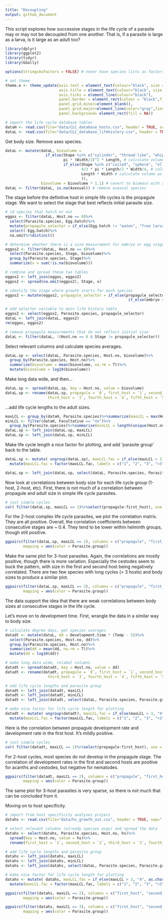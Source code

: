 ```yaml
---
title: "Decoupling"
output: github_document
---
```


This script explores how successive stages in the life cycle of a parasite may or may not be decoupled from one another. That is, if a parasite is large as a larva, is it large as an adult too?

```r
library(dplyr)
library(ggplot2)
library(tidyr)
library(GGally)

options(stringsAsFactors = FALSE) # never have species lists as factors; always as character vectors

# set theme
theme.o <- theme_update(axis.text = element_text(colour="black", size = 15),
                        axis.title = element_text(colour="black", size = 18, face = "bold", lineheight=0.25),
                        axis.ticks = element_line(colour="black"),
                        panel.border = element_rect(colour = "black",fill=NA),
                        panel.grid.minor=element_blank(),
                        panel.grid.major=element_line(color="gray",linetype = "dotted"),
                        panel.background= element_rect(fill = NA))

# import the life cycle database tables
dataH <- read.csv(file="data/CLC_database_hosts.csv", header = TRUE, sep=",")
dataL <- read.csv(file="data/CLC_database_lifehistory.csv", header = TRUE, sep=",")
```

Get body size. Remove asex species.

```r
dataL <- mutate(dataL, biovolume = 
                  if_else(Shape %in% c("cylinder", "thread-like", "whip"), 
                          pi * (Width/2)^2 * Length, # calculate volume as a cylinder
                          if_else(Shape %in% c("coiled", "sphere", "ellipsoid"),
                                  4/3 * pi * Length/2 * Width/4, # calculate volume as a ellipsoid
                                  Length * Width # calculate volume as area for remaining ribbon, leaf shapes
                                  )),
                biovolume = biovolume * 1.1) # covert to biomass with assumed 1.1. g/cm3 tissue density
dataL <- filter(dataL, is.na(Asexual)) # remove asexual species
```

The stage before the definitive host in simple life cycles is the propagule stage. We want to select the stage that best reflects initial parasite size.

```r
# id species that hatch or not
eggos <- filter(dataL, Host.no == 0)%>%
  select(Parasite.species, Egg.hatch)%>%
  mutate(propagule_selector = if_else(Egg.hatch != "eaten", "free larva", "egg"))%>%
  select(-Egg.hatch)%>%
  na.omit%>%distinct()

# determine whether there is a size measurement for embryo or egg stages
eggos2 <- filter(dataL, Host.no == 0)%>%
  select(Parasite.species, Stage, biovolume)%>%
  group_by(Parasite.species, Stage)%>%
  summarize(x = sum(!is.na(biovolume)))

# combine and spread these two tables
eggos2 <- left_join(eggos, eggos2)
eggos2 <- spread(na.omit(eggos2), Stage, x)

# identify the stage where growth starts for each species
eggos2 <- mutate(eggos2, propagule_selector = if_else(propagule_selector == 'free larva', 'free larva',
                                                       if_else(embryo > 0, 'embryo', 'egg')))

# add selector variable to main life history table
eggos2 <- select(eggos2, Parasite.species, propagule_selector)
dataL <- left_join(dataL, eggos2)
rm(eggos, eggos2)

# remove propagule measurements that do not reflect initial size
dataL <- filter(dataL, !(Host.no == 0 & Stage != propagule_selector))
```

Select relevant columns and calculate species averages.

```r
dataL.sp <- select(dataL, Parasite.species, Host.no, biovolume)%>%
  group_by(Parasite.species, Host.no)%>%
  summarize(biovolume = mean(biovolume, na.rm = T))%>%
  mutate(biovolume = log10(biovolume))
```

Make long data wide, and then...

```r
dataL.sp <- spread(dataL.sp, key = Host.no, value = biovolume)
dataL.sp <- rename(dataL.sp, propagule = `0`, first_host = `1`, second_host = `2`,
                   third_host = `3`, fourth_host = `4`, fifth_host = `5`)
```

...add life cycle lengths to the adult sizes.

```r
maxLCL <- group_by(dataH, Parasite.species)%>%summarize(maxLCL = max(Host.no))
minLCL <- filter(dataH, Facultative == "no")%>%
  group_by(Parasite.species)%>%summarise(minLCL = length(unique(Host.no)))
dataL.sp <- left_join(dataL.sp, maxLCL)
dataL.sp <- left_join(dataL.sp, minLCL)
```

Make life cycle length a nice factor for plotting, and add 'parasite group' back to the table.

```r
dataL.sp <- mutate( ungroup(dataL.sp), maxLCL.fac = if_else(maxLCL > 3, "4", as.character(maxLCL)))%>%
  mutate(maxLCL.fac = factor(maxLCL.fac, labels = c("1", "2", "3", ">3")))
```
```r
dataL.sp <- left_join(dataL.sp, select(dataL, Parasite.species, Parasite.group)%>%distinct() )
```

Now look at correlations between body size for each life cycle group (1-host, 2-host, etc). First, there is not much of a correlation between propagule and adult size in simple life cycle parasites.

```r
# just simple cycles
cor( filter(dataL.sp, maxLCL == 1)%>%select(propagule:first_host), use = "pairwise.complete.obs")
```

For the 2-host complex life cycle parasites, we plot the correlation matrix. They are all positive. Overall, the correlation coefficients between consecutive stages are ~ 0.4. They tend to be lower within helminth groups, though still positive.

```r
ggpairs(filter(dataL.sp, maxLCL == 2), columns = c("propagule", "first_host", "second_host"),
        mapping = aes(color = Parasite.group))
```

Make the same plot for 3-host parasites. Again, the correlations are mostly positive, though there is more variation. Especially the cestodes seem to buck the pattern, with size in the first and second host being negatively correlated. There are two few species with long cycles (> 3 hosts) and body sizes to produce a similar plot.

```r
ggpairs(filter(dataL.sp, maxLCL == 3), columns = c("propagule", "first_host", "second_host", "third_host"),
        mapping = aes(color = Parasite.group))
```

The data support the idea that there are weak correlations between body sizes at consecutive stages in the life cycle.

Let's move on to development time. First, wrangle the data in a similar way to body size.

```r
# calculate degree days, get species averages
datadt <- mutate(dataL, dd = Development.time * (Temp - 5))%>%
  select(Parasite.species, Host.no, dd)%>%
  group_by(Parasite.species, Host.no)%>%
  summarize(dd = mean(dd, na.rm = T))%>%
  mutate(dd = log10(dd))

# make long data wide, relabel columns
datadt <- spread(datadt, key = Host.no, value = dd)
datadt <- rename(datadt, propagule = `0`, first_host = `1`, second_host = `2`,
                   third_host = `3`, fourth_host = `4`, fifth_host = `5`)

# add life cycle lengths and parasite group
datadt <- left_join(datadt, maxLCL)
datadt <- left_join(datadt, minLCL)
datadt <- left_join(datadt, select(dataL, Parasite.species, Parasite.group)%>%distinct() )

# make nice factor for life cycle length for plotting
datadt <- mutate( ungroup(datadt), maxLCL.fac = if_else(maxLCL > 3, "4", as.character(maxLCL)))%>%
  mutate(maxLCL.fac = factor(maxLCL.fac, labels = c("1", "2", "3", ">3")))
```

Here is the correlation between propagule development rate and development rate in the first host. It's mildly positive.

```r
# just simple cycles
cor( filter(datadt, maxLCL == 1)%>%select(propagule:first_host), use = "pairwise.complete.obs")
```

For 2-host cycles, most species do not develop in the propagule stage. The correlation of development rates in the first and second hosts are positive for acanths and cestodes, but negative for nematodes.

```r
ggpairs(filter(datadt, maxLCL == 2), columns = c("propagule", "first_host", "second_host"),
        mapping = aes(color = Parasite.group))
```

The same plot for 3-host parasites is very sparse, so there is not much that can be concluded from it.





Moving on to host specificity.

```r
# import from host specificity analyses project
datahs <- read.csv(file="data/hs_growth_out.csv", header = TRUE, sep=",")

# select relevant columns (already species avgs) and spread the data
datahs <- select(datahs, Parasite.species, Host.no, hs)%>%
  spread(key = Host.no, value = hs)%>%
  rename(first_host = `1`, second_host = `2`, third_host = `3`, fourth_host = `4`, fifth_host = `5`)

# add life cycle lengths and parasite group
datahs <- left_join(datahs, maxLCL)
datahs <- left_join(datahs, minLCL)
datahs <- left_join(datahs, select(dataL, Parasite.species, Parasite.group)%>%distinct() )

# make nice factor for life cycle length for plotting
datahs <- mutate( datahs, maxLCL.fac = if_else(maxLCL > 3, "4", as.character(maxLCL)))%>%
  mutate(maxLCL.fac = factor(maxLCL.fac, labels = c("1", "2", "3", ">3")))
```


```r
ggpairs(filter(datahs, maxLCL == 2), columns = c("first_host", "second_host"),
        mapping = aes(color = Parasite.group))
```


```r
ggpairs(filter(datahs, maxLCL == 3), columns = c("first_host", "second_host", "third_host"),
        mapping = aes(color = Parasite.group))
```





